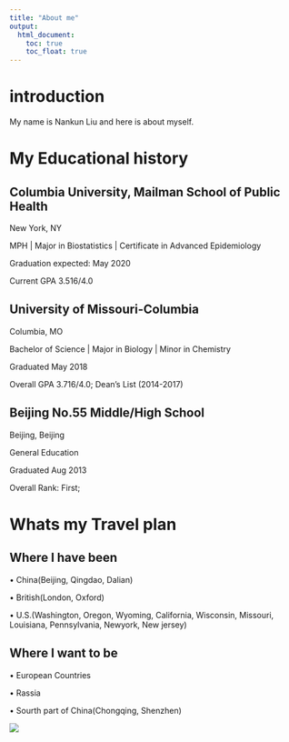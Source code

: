 ```yaml
---
title: "About me"
output: 
  html_document:
    toc: true
    toc_float: true
---
```



# introduction

My name is Nankun Liu and here is about myself.

# My Educational history

## Columbia University, Mailman School of Public Health   

New York, NY 

MPH | Major in Biostatistics | Certificate in Advanced Epidemiology 

Graduation expected: May 2020

Current GPA 3.516/4.0 

## University of Missouri-Columbia  

Columbia, MO

Bachelor of Science | Major in Biology | Minor in Chemistry      

Graduated May 2018

Overall GPA 3.716/4.0; Dean’s List (2014-2017) 

## Beijing No.55 Middle/High School 

Beijing, Beijing

General Education    

Graduated Aug 2013

Overall Rank: First; 


# Whats my Travel plan

## Where I have been

• China(Beijing, Qingdao, Dalian)

• British(London, Oxford)

• U.S.(Washington, Oregon, Wyoming, California, Wisconsin, Missouri, Louisiana, Pennsylvania, Newyork, New jersey)

## Where I want to be

• European Countries

• Rassia

• Sourth part of China(Chongqing, Shenzhen)

![](https://s3.amazonaws.com/files.d20.io/images/7293115/DOpbPrOZfRmqLeQqTfySNw/med.png?1421991986)